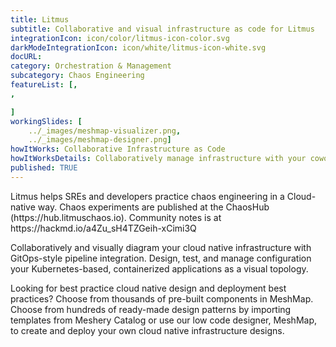 ---title: Litmus  subtitle: Collaborative and visual infrastructure as code for LitmusintegrationIcon: icon/color/litmus-icon-color.svgdarkModeIntegrationIcon: icon/white/litmus-icon-white.svgdocURL: category: Orchestration & Managementsubcategory: Chaos EngineeringfeatureList: [,,]workingSlides: [    ../_images/meshmap-visualizer.png,    ../_images/meshmap-designer.png]howItWorks: Collaborative Infrastructure as CodehowItWorksDetails: Collaboratively manage infrastructure with your coworkers synchronously sharing the same designs.published: TRUE---<p>    Litmus helps  SREs and developers practice chaos engineering in a Cloud-native way. Chaos experiments are published at the ChaosHub  (https://hub.litmuschaos.io). Community notes is at https://hackmd.io/a4Zu_sH4TZGeih-xCimi3Q</p><p>    Collaboratively and visually diagram your cloud native infrastructure with GitOps-style pipeline integration. Design, test, and manage configuration your Kubernetes-based, containerized applications as a visual topology.</p><p>    Looking for best practice cloud native design and deployment best practices? Choose from thousands of pre-built components in MeshMap. Choose from hundreds of ready-made design patterns by importing templates from Meshery Catalog or use our low code designer, MeshMap, to create and deploy your own cloud native infrastructure designs.</p>